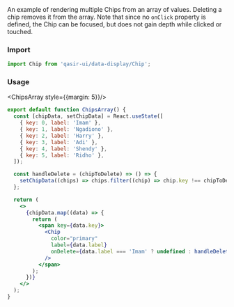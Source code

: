 
<Title>Chip</Title>

<Subtitle>
An example of rendering multiple Chips from an array of values. Deleting a chip removes it from the array. Note that since no <code>onClick</code> property is defined, the Chip can be focused, but does not gain depth while clicked or touched.
</Subtitle>



### Import
```js
import Chip from 'qasir-ui/data-display/Chip';
```

### Usage

<ChipsArray style={{margin: 5}}/>


```jsx
export default function ChipsArray() {
  const [chipData, setChipData] = React.useState([
    { key: 0, label: 'Imam' },
    { key: 1, label: 'Ngadiono' },
    { key: 2, label: 'Harry' },
    { key: 3, label: 'Adi' },
    { key: 4, label: 'Shendy' },
    { key: 5, label: 'Ridho' },
  ]);

  const handleDelete = (chipToDelete) => () => {
    setChipData((chips) => chips.filter((chip) => chip.key !== chipToDelete.key));
  };

  return (
    <>
      {chipData.map((data) => {
        return (
          <span key={data.key}>
            <Chip
              color="primary"
              label={data.label}
              onDelete={data.label === 'Imam' ? undefined : handleDelete(data)}
            />
          </span>
        );
      })}
    </>
  );
}
```